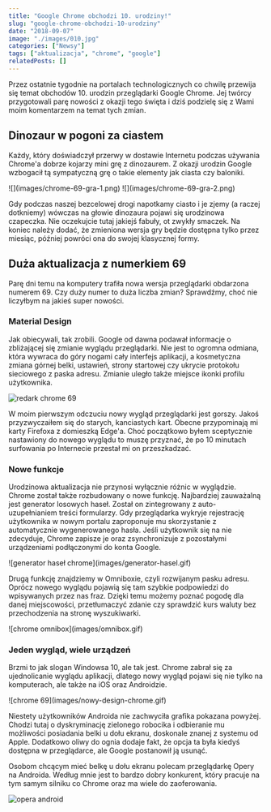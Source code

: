 ```yaml
---
title: "Google Chrome obchodzi 10. urodziny!"
slug: "google-chrome-obchodzi-10-urodziny"
date: "2018-09-07"
image: "./images/010.jpg"
categories: ["Newsy"]
tags: ["aktualizacja", "chrome", "google"]
relatedPosts: []
---
```


Przez ostatnie tygodnie na portalach technologicznych co chwilę przewija się temat obchodów 10. urodzin przeglądarki Google Chrome. Jej twórcy przygotowali parę nowości z okazji tego święta i dziś podzielę się z Wami moim komentarzem na temat tych zmian.

## Dinozaur w pogoni za ciastem

Każdy, który doświadczył przerwy w dostawie Internetu podczas używania Chrome'a dobrze kojarzy mini grę z dinozaurem. Z okazji urodzin Google wzbogacił tą sympatyczną grę o takie elementy jak ciasta czy baloniki.

<Gallery>
![](images/chrome-69-gra-1.png)
![](images/chrome-69-gra-2.png)
</Gallery>

Gdy podczas naszej bezcelowej drogi napotkamy ciasto i je zjemy (a raczej dotkniemy) wówczas na głowie dinozaura pojawi się urodzinowa czapeczka. Nie oczekujcie tutaj jakiejś fabuły, ot zwykły smaczek. Na koniec należy dodać, że zmieniona wersja gry będzie dostępna tylko przez miesiąc, później powróci ona do swojej klasycznej formy.

## Duża aktualizacja z numerkiem 69

Parę dni temu na komputery trafiła nowa wersja przeglądarki obdarzona numerem 69. Czy duży numer to duża liczba zmian? Sprawdźmy, choć nie liczyłbym na jakieś super nowości.

### Material Design

Jak obiecywali, tak zrobili. Google od dawna podawał informacje o zbliżającej się zmianie wyglądu przeglądarki. Nie jest to ogromna odmiana, która wywraca do góry nogami cały interfejs aplikacji, a kosmetyczna zmiana górnej belki, ustawień, strony startowej czy ukrycie protokołu sieciowego z paska adresu. Zmianie uległo także miejsce ikonki profilu użytkownika.

![redark chrome 69](images/redark-chrome-69.jpg)

W moim pierwszym odczuciu nowy wygląd przeglądarki jest gorszy. Jakoś przyzwyczaiłem się do starych, kanciastych kart. Obecne przypominają mi karty Firefoxa z domieszką Edge'a. Choć początkowo byłem sceptycznie nastawiony do nowego wyglądu to muszę przyznać, że po 10 minutach surfowania po Internecie przestał mi on przeszkadzać.

### Nowe funkcje

Urodzinowa aktualizacja nie przynosi wyłącznie różnic w wyglądzie. Chrome został także rozbudowany o nowe funkcję. Najbardziej zauważalną jest generator losowych haseł. Został on zintegrowany z auto-uzupełnianiem treści formularzy. Gdy przeglądarka wykryje rejestrację użytkownika w nowym portalu zaproponuje mu skorzystanie z automatycznie wygenerowanego hasła. Jeśli użytkownik się na nie zdecyduje, Chrome zapisze je oraz zsynchronizuje z pozostałymi urządzeniami podłączonymi do konta Google.

<GifViewer>
![generator haseł chrome](images/generator-hasel.gif)
</GifViewer>

Drugą funkcję znajdziemy w Omniboxie, czyli rozwijanym pasku adresu. Oprócz nowego wyglądu pojawią się tam szybkie podpowiedzi do wpisywanych przez nas fraz. Dzięki temu możemy poznać pogodę dla danej miejscowości, przetłumaczyć zdanie czy sprawdzić kurs waluty bez przechodzenia na stronę wyszukiwarki.

<GifViewer>
![chrome omnibox](images/omnibox.gif)
</GifViewer>

### Jeden wygląd, wiele urządzeń

Brzmi to jak slogan Windowsa 10, ale tak jest. Chrome zabrał się za ujednolicanie wyglądu aplikacji, dlatego nowy wygląd pojawi się nie tylko na komputerach, ale także na iOS oraz Androidzie.

<GifViewer>
![chrome 69](images/nowy-design-chrome.gif)
</GifViewer>

Niestety użytkowników Androida nie zachwyciła grafika pokazana powyżej. Chodzi tutaj o dyskryminację zielonego robocika i odbieranie mu możliwości posiadania belki u dołu ekranu, doskonale znanej z systemu od Apple. Dodatkowo oliwy do ognia dodaje fakt, że opcja ta była kiedyś dostępna w przeglądarce, ale Google postanowił ją usunąć.

Osobom chcącym mieć belkę u dołu ekranu polecam przeglądarkę Opery na Androida. Według mnie jest to bardzo dobry konkurent, który pracuje na tym samym silniku co Chrome oraz ma wiele do zaoferowania.

![opera android](images/Screenshot_2018-09-06-20-20-55.png)
